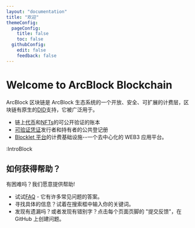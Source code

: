 ```yaml
---
layout: "documentation"
title: "欢迎"
themeConfig:
  pageConfig:
    title: false
    toc: false
  githubConfig:
    edit: false
    feedback: false
---
```


# Welcome to <strong className="color-#3773F2">ArcBlock Blockchain</strong>

ArcBlock 区块链是 ArcBlock 生态系统的一个开放、安全、可扩展的计费层，区块链有原生的[DID](/conceptual/did)支持，它被广泛用于。

- 链上[代币](/conceptual/tokens)和[NFTs](/conceptual/nfts)的可公开验证的账本
- [可验证凭证](/conceptual/vcs)发行者和持有者的公共登记册
- [Blocklet 平台](https://developer.blocklet.io)的计费基础设施--一个去中心化的 WEB3 应用平台。

:IntroBlock

## 如何获得帮助？

有困难吗？我们愿意提供帮助!

- 试试[FAQ](./faq) - 它有许多常见问题的答案。
- 寻找具体的信息？试着在搜索框中输入你的关键词。
- 发现有遗漏吗？或者发现有错别字？点击每个页面页脚的 "提交反馈"，在 GitHub 上创建问题。

